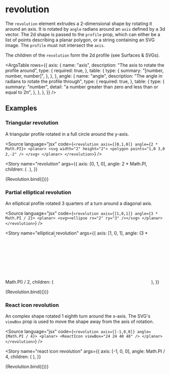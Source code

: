 
<Meta title="Reference/Sweeps/Revolution" />

# revolution

The `revolution` element extrudes a 2-dimensional shape by rotating it around an axis. It is rotated by `angle` radians around an `axis` defined by a 3d vector. The 2d shape is passed to the `profile` prop, which can either be a list of points describing a planar polygon, or a string containing an SVG image. The `profile` must not intersect the `axis`.

The children of the `revolution` form the 2d profile (see <Link to="reference-surfaces-svgs--introduction">Surfaces & SVGs</Link>).

<ArgsTable
  rows={{
    axis: {
      name: "axis",
      description: "The axis to rotate the profile around",
      type: {
        required: true,
      },
      table: {
        type: {
          summary: "[number, number, number]",
        },
      },
    },
    angle: {
      name: "angle",
      description: "The angle in radians to rotate the profile through",
      type: {
        required: true,
      },
      table: {
        type: {
          summary: "number",
          detail: "a number greater than zero and less than or equal to 2π",
        },
      },
    },
  }}
/>

## Examples


### Triangular revolution

A triangular profile rotated in a full circle around the y-axis.

<Source
  language="jsx"
  code={`
<revolution axis={[0,1,0]} angle={2 * Math.PI}>
  <planar>
    <svg width="2" height="2">
      <polygon points="1,0 3,0 2,-2" />
    </svg>
  </planar>
</revolution>
`}
/>

<Story
  name="revolution"
  args={{
    axis: [0, 1, 0],
    angle: 2 * Math.PI,
    children: (
      <planar>
        <svg width="2" height="2">
          <polygon points="1,0 3,0 2,2" />
        </svg>
      </planar>
    ),
  }}
>
  {Revolution.bind({})}
</Story>

### Partial elliptical revolution

An elliptical profile rotated 3 quarters of a turn around a diagonal axis.

<Source
  language="jsx"
  code={`
<revolution axis={[1,0,1]} angle={3 * Math.PI / 2}>
  <planar>
    <svg><ellipse rx="2" ry="3" /></svg>
  </planar>
</revolution>
`}
/>

<Story
  name="elliptical revolution"
  args={{
    axis: [1, 0, 1],
    angle: (3 * Math.PI) / 2,
    children: (
      <planar>
        <svg>
          <ellipse rx="2" ry="3" />
        </svg>
      </planar>
    ),
  }}
>
  {Revolution.bind({})}
</Story>

### React icon revolution

An complex shape rotated 1 eighth turn around the x-axis. The SVG's `viewBox` prop is used to move the shape away from the axis of rotation.

<Source
  language="jsx"
  code={`
<revolution axis={[-1,0,0]} angle={Math.PI / 4}>
  <planar>
    <ReactIcon viewBox="24 24 48 48" />
  </planar>
</revolution>
`}
/>

<Story
  name="react icon revolution"
  args={{
    axis: [-1, 0, 0],
    angle: Math.PI / 4,
    children: (
      <planar>
        <ReactIcon viewBox="24 24 48 48" />
      </planar>
    ),
  }}
>
  {Revolution.bind({})}
</Story>
